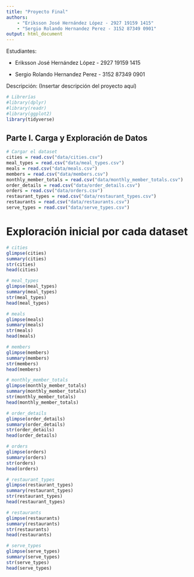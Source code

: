 ---
title: "Proyecto Final"
authors: 
    - "Eriksson José Hernández López - 2927 19159 1415"
    - "Sergio Rolando Hernandez Perez - 3152 87349 0901"
output: html_document
---

Estudiantes:

- Eriksson José Hernández López - 2927 19159 1415

- Sergio Rolando Hernandez Perez - 3152 87349 0901


Descripción: (Insertar descripción del proyecto aquí)

```{r}
# Librerías
#library(dplyr)
#library(readr)
#library(ggplot2)
library(tidyverse)
```

## Parte I. Carga y Exploración de Datos

```{r}
# Cargar el dataset
cities = read.csv("data/cities.csv")
meal_types = read.csv("data/meal_types.csv")
meals = read.csv("data/meals.csv")
members = read.csv("data/members.csv")
monthly_member_totals = read.csv("data/monthly_member_totals.csv")
order_details = read.csv("data/order_details.csv")
orders = read.csv("data/orders.csv")
restaurant_types = read.csv("data/restaurant_types.csv")
restaurants = read.csv("data/restaurants.csv")
serve_types = read.csv("data/serve_types.csv")
```
# Exploración inicial por cada dataset
```{r}
# cities
glimpse(cities)
summary(cities)
str(cities)
head(cities)

# meal_types
glimpse(meal_types)
summary(meal_types)
str(meal_types)
head(meal_types)

# meals
glimpse(meals)
summary(meals)
str(meals)
head(meals)

# members
glimpse(members)
summary(members)
str(members)
head(members)

# monthly_member_totals
glimpse(monthly_member_totals)
summary(monthly_member_totals)
str(monthly_member_totals)
head(monthly_member_totals)

# order_details
glimpse(order_details)
summary(order_details)
str(order_details)
head(order_details)

# orders
glimpse(orders)
summary(orders)
str(orders)
head(orders)

# restaurant_types
glimpse(restaurant_types)
summary(restaurant_types)
str(restaurant_types)
head(restaurant_types)

# restaurants
glimpse(restaurants)
summary(restaurants)
str(restaurants)
head(restaurants)

# serve_types
glimpse(serve_types)
summary(serve_types)
str(serve_types)
head(serve_types)

```